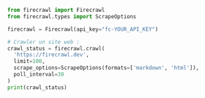 ```python Python
from firecrawl import Firecrawl
from firecrawl.types import ScrapeOptions

firecrawl = Firecrawl(api_key="fc-YOUR_API_KEY")

# Crawler un site web :
crawl_status = firecrawl.crawl(
  'https://firecrawl.dev', 
  limit=100, 
  scrape_options=ScrapeOptions(formats=['markdown', 'html']),
  poll_interval=30
)
print(crawl_status)
```
